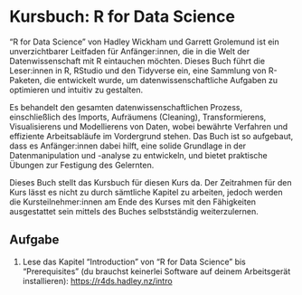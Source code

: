 # Kursbuch: R for Data Science

"R for Data Science" von Hadley Wickham und Garrett Grolemund ist ein unverzichtbarer Leitfaden für Anfänger:innen, die in die Welt der Datenwissenschaft mit R eintauchen möchten. Dieses Buch führt die Leser:innen in R, RStudio und den Tidyverse ein, eine Sammlung von R-Paketen, die entwickelt wurde, um datenwissenschaftliche Aufgaben zu optimieren und intuitiv zu gestalten. 

Es behandelt den gesamten datenwissenschaftlichen Prozess, einschließlich des Imports, Aufräumens (Cleaning), Transformierens, Visualisierens und Modellierens von Daten, wobei bewährte Verfahren und effiziente Arbeitsabläufe im Vordergrund stehen. Das Buch ist so aufgebaut, dass es Anfänger:innen dabei hilft, eine solide Grundlage in der Datenmanipulation und -analyse zu entwickeln, und bietet praktische Übungen zur Festigung des Gelernten. 

Dieses Buch stellt das Kursbuch für diesen Kurs da. Der Zeitrahmen für den Kurs lässt es nicht zu durch sämtliche Kapitel zu arbeiten, jedoch werden die Kursteilnehmer:innen am Ende des Kurses mit den Fähigkeiten ausgestattet sein mittels des Buches selbstständig weiterzulernen.

## Aufgabe

1. Lese das Kapitel "Introduction" von "R for Data Science" bis "Prerequisites" (du brauchst keinerlei Software auf deinem Arbeitsgerät installieren): <https://r4ds.hadley.nz/intro>